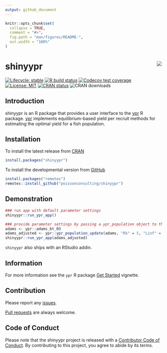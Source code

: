```yaml
---
output: github_document
---
```


<!-- README.md is generated from README.Rmd. Please edit that file -->

```r
knitr::opts_chunk$set(
  collapse = TRUE,
  comment = "#>",
  fig.path = "man/figures/README-",
  out.width = "100%"
)
```

# shinyypr <img src="man/figures/logo.png" align="right" />

<!-- badges: start -->
[![Lifecycle: stable](https://img.shields.io/badge/lifecycle-stable-brightgreen.svg)](https://lifecycle.r-lib.org/articles/stages.html#stable)
[![R build status](https://github.com/poissonconsulting/shinyypr/workflows/R-CMD-check/badge.svg)](https://github.com/poissonconsulting/shinyypr/actions)
[![Codecov test coverage](https://codecov.io/gh/poissonconsulting/shinyypr/branch/master/graph/badge.svg)](https://codecov.io/gh/poissonconsulting/shinyypr?branch=master)
[![License: MIT](https://img.shields.io/badge/License-MIT-green.svg)](https://opensource.org/license/mit/)
<!-- [![Tinyverse status](https://tinyverse.netlify.com/badge/shinyypr)](https://CRAN.R-project.org/package=shinyypr) -->
[![CRAN status](https://www.r-pkg.org/badges/version/shinyypr)](https://cran.r-project.org/package=shinyypr)
![CRAN downloads](https://cranlogs.r-pkg.org/badges/shinyypr)

<!-- badges: end -->

## Introduction
shinyypr is an R package that provides a user interface to the [ypr](https://github.com/poissonconsulting/ypr) R package. [ypr](https://github.com/poissonconsulting/ypr) implements equilibrium-based yield per recruit methods for estimating the optimal yield for a fish population.

## Installation

To install the latest release from [CRAN](https://cran.r-project.org)
```r
install.packages("shinyypr")
```

To install the developmental version from [GitHub](https://github.com/poissonconsulting/shinyypr)
```r
install.packages("remotes")
remotes::install_github("poissonconsulting/shinyypr")
```

## Demonstration
```r
### run app with default parameter settings
shinyypr::run_ypr_app()

### provide parameter settings by passing a ypr_population object to the run_ypr_app function
adams <- ypr::adams_bt_03
adams_adjusted <- ypr::ypr_population_update(adams, "Rk" = 5, "Linf" = 140)
shinyypr::run_ypr_app(adams_adjusted)
```

`shinyypr` also ships with an RStudio addin. 

## Information

For more information see the `ypr` R package [Get Started](https://poissonconsulting.github.io/ypr/articles/ypr.html) vignette.

## Contribution

Please report any [issues](https://github.com/poissonconsulting/shinyypr/issues).

[Pull requests](https://github.com/poissonconsulting/shinyypr/pulls) are always welcome.

## Code of Conduct

Please note that the shinyypr project is released with a [Contributor Code of Conduct](https://contributor-covenant.org/version/2/0/CODE_OF_CONDUCT.html). By contributing to this project, you agree to abide by its terms.
